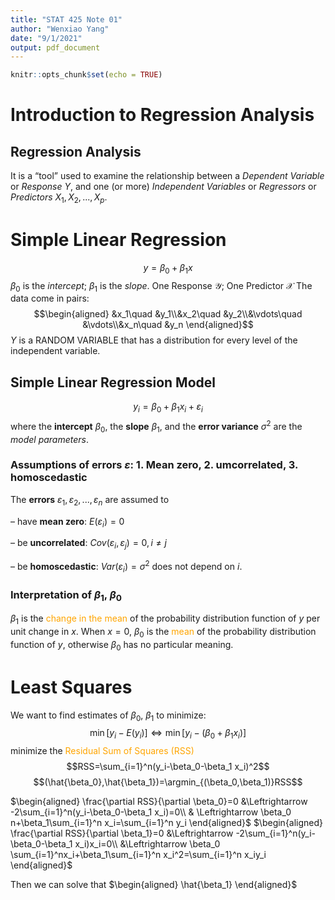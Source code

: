 ```yaml
---
title: "STAT 425 Note 01"
author: "Wenxiao Yang"
date: "9/1/2021"
output: pdf_document
---
```


```r
knitr::opts_chunk$set(echo = TRUE)
```












# Introduction to Regression Analysis
## Regression Analysis
It is a “tool” used to examine the relationship between
a *Dependent Variable* or *Response* $Y$, and
one (or more) *Independent Variables* or *Regressors* or *Predictors* $X_1 ,X_2 ,...,X_p$.

# Simple Linear Regression
$$y=\beta_0+\beta_1 x$$
$\beta_0$ is the *intercept*; $\beta_1$ is the *slope*.
One Response $\mathcal{Y}$; One Predictor $\mathcal{X}$
The data come in pairs:
$$\begin{aligned}
&x_1\quad &y_1\\&x_2\quad &y_2\\&\vdots\quad &\vdots\\&x_n\quad &y_n
\end{aligned}$$
$Y$ is a RANDOM VARIABLE that has a distribution for every level of the independent variable.

## Simple Linear Regression Model
$$y_i=\beta_0+\beta_1 x_i+\varepsilon_i $$
where the **intercept** $\beta_0$, the **slope** $\beta_1$, and the **error variance** $\sigma^2$ are the *model parameters*.


### Assumptions of errors $\varepsilon$: 1. Mean zero, 2. umcorrelated, 3. homoscedastic
The **errors** $\varepsilon_1 , \varepsilon_2 , . . . , \varepsilon_n$ are assumed to

– have **mean zero**: $E(\varepsilon_i ) = 0$

– be **uncorrelated**: $Cov(\varepsilon_ i , \varepsilon_ j ) = 0, i \neq j$

– be **homoscedastic**: $Var(\varepsilon_i ) = \sigma^ 2$ does not depend on $i$.

### Interpretation of $\beta_1$, $\beta_0$
$\beta_1$ is the <font color=orange>change in the mean</font> of the probability distribution function of $y$ per unit change in $x$.
When $x=0$, $\beta_0$ is the <font color=orange>mean</font> of the probability distribution function of $y$, otherwise $\beta_0$ has no particular meaning.

# Least Squares
We want to find estimates of $\beta_0$, $\beta_1$ to minimize:
$$\min [y_i-E(y_i)]\Leftrightarrow \min [y_i-(\beta_0+\beta_1 x_i)]$$
minimize the <font color=orange>Residual Sum of Squares (RSS)</font>
$$RSS=\sum_{i=1}^n(y_i-\beta_0-\beta_1 x_i)^2$$
$$(\hat{\beta_0},\hat{\beta_1})=\argmin_{(\beta_0,\beta_1)}RSS$$

$\begin{aligned}
    \frac{\partial RSS}{\partial \beta_0}=0 &\Leftrightarrow -2\sum_{i=1}^n(y_i-\beta_0-\beta_1 x_i)=0\\
    & \Leftrightarrow \beta_0 n+\beta_1\sum_{i=1}^n x_i=\sum_{i=1}^n y_i
\end{aligned}$
$\begin{aligned}
    \frac{\partial RSS}{\partial \beta_1}=0 &\Leftrightarrow -2\sum_{i=1}^n(y_i-\beta_0-\beta_1 x_i)x_i=0\\
    &\Leftrightarrow \beta_0 \sum_{i=1}^nx_i+\beta_1\sum_{i=1}^n x_i^2=\sum_{i=1}^n x_iy_i
\end{aligned}$

Then we can solve that
$\begin{aligned}
    \hat{\beta_1} 
\end{aligned}$